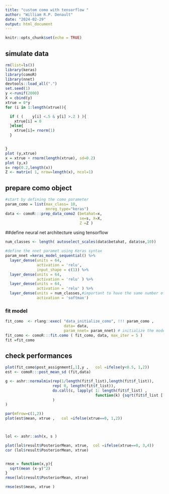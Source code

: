 ```yaml
---
title: "custom como with tensorflow "
author: "William R.P. Denault"
date: "2024-02-29"
output: html_document
---
```


```r
knitr::opts_chunk$set(echo = TRUE)
```

##  simulate data

```r
rm(list=ls())
library(keras)
library(comoR)
library(nnet)
devtools::load_all(".")
set.seed(1)
y <-runif(2000)
X = cbind(y)
xtrue = 0*y
for (i in 1:length(xtrue)){

  if ( (    y[i] <.5 & y[i] >.2 ) ){
    xtrue[i] = 0
  }else{
    xtrue[i]= rnorm(1)
  }


}
plot (y,xtrue)
x = xtrue + rnorm(length(xtrue), sd=0.2)
plot (y,x)
s= rep(0.2,length(x))
Z <- matrix( 1, nrow=length(x), ncol=1)


```

## prepare como object

```r
#start by defining the como parameter
param_como = list(max_class= 10,
                  mnreg_type="keras")
data <- comoR:::prep_data_como2 (betahat=x,
                                 se=s, X=X,
                                 Z =Z )
```



##define neural net architecture using tensorflow


```r
num_classes <- length( autoselect_scales(data$betahat, data$se,10))

#define the nnet paramet using Keras syntax
param_nnet =keras_model_sequential() %>%
  layer_dense(units = 64,
              activation = 'relu',
              input_shape = c(1)) %>%
  layer_dense(units = 64,
              activation = 'relu' ) %>%
  layer_dense(units = 64,
              activation = 'relu' ) %>%
  layer_dense(units = num_classes,#important to have the same number of units as the number of classes
              activation = 'softmax')
```

### fit model

```r
fit_como  <- rlang::exec( "data_initialize_como", !!! param_como ,
                          data= data,
                          param_nnet= param_nnet) # initialize the model from the data
fit_como <- comoR:::fit.como ( fit_como, data, max_iter = 5 )
fit =fit_como
```

## check performances


```r

plot(fit_como$post_assignment[,1],y ,   col =ifelse(y<0.5, 1,2))
est <- comoR:::post_mean_sd (fit,data)

g <- ashr::normalmix(rep(1/length(fit$f_list),length(fit$f_list)),
                     rep( 0, length(fit$f_list)),
                     do.call(c, lapply( 1: length(fit$f_list) ,
                                        function(k) {sqrt(fit$f_list [[k]]$var) } )
                     )
)

par(mfrow=c(1,2))
plot(est$mean, xtrue ,   col =ifelse(xtrue==0, 1,2))



lol <- ashr::ash(x, s )

plot(lol$result$PosteriorMean, xtrue,  col =ifelse(xtrue==0, 3,4))
cor (lol$result$PosteriorMean, xtrue)


rmse = function(x,y){
  sqrt(mean (x-y)^2)
}
rmse(lol$result$PosteriorMean, xtrue)

rmse(est$mean, xtrue )

```

